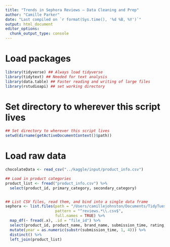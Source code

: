 ```yaml
---
title: "Trends in Sephora Reviews — Data Cleaning and Prep"
author: "Camille Parker"
date: "Last compiled on `r format(Sys.time(), '%d %B, %Y')`"
output: html_document
editor_options: 
  chunk_output_type: console
---
```



# Load packages

```r
library(tidyverse) ## Always load tidyverse
library(tidytext) ## Needed for text analysis
library(data.table) ## Faster reading and writing of large files 
library(rstudioapi) ## set working directory
```


# Set directory to wherever this script lives

```r
## Set directory to wherever this script lives
setwd(dirname(getActiveDocumentContext()$path))
```


# Load raw data

```r

chocolateData <- read_csv("../kaggle/input/product_info.csv")

## Load in product categories 
product_list <- fread("product_info.csv") %>% 
  select(product_id, primary_category, secondary_category)


## List CSV files, read them, and bind into a single data frame
sephora <- list.files(path = "/Users/camillejohnston/Documents/TidyTuesday/sephora_101423/raw_data/", 
                      pattern = "^reviews.*\\.csv$", 
                      full.names = TRUE) %>%
  map_df(~ fread(.x), .id = "file_id") %>% 
  select(product_id, product_name, brand_name, submission_time, rating, is_recommended, review_title, review_text) %>% 
  mutate(year = as.numeric(substr(submission_time, 1, 4))) %>%
  distinct() %>% 
  left_join(product_list)

```

